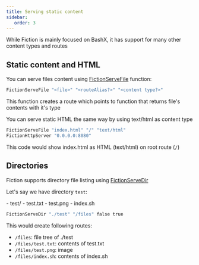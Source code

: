 ```yaml
---
title: Serving static content
sidebar: 
   order: 3
---
```


While Fiction is mainly focused on BashX, it has support for many other content types and routes

## Static content and HTML 
You can serve files content using [FictionServeFile](/reference/fictionservefile) function:

```bash
FictionServeFile "<file>" "<routeAlias?>" "<content type?>"
```

This function creates a route which points to function that returns file's contents with it's type

You can serve static HTML the same way by using text/html as content type

```bash
FictionServeFile "index.html" "/" "text/html"
FictionHttpServer "0.0.0.0:8080"
```

This code would show index.html as HTML (text/html) on root route (`/`)


## Directories
Fiction supports directory file listing using [FictionServeDir](/reference/fictionservedir)

Let's say we have directory `test`:

<FileTree>
- test/
  - test.txt
  - test.png
  - index.sh
</FileTree>


```bash
FictionServeDir "./test" "/files" false true
```

This would create following routes:
- `/files`: file tree of ./test
- `/files/test.txt`: contents of test.txt
- `/files/test.png`: image
- `/files/index.sh`: contents of index.sh
